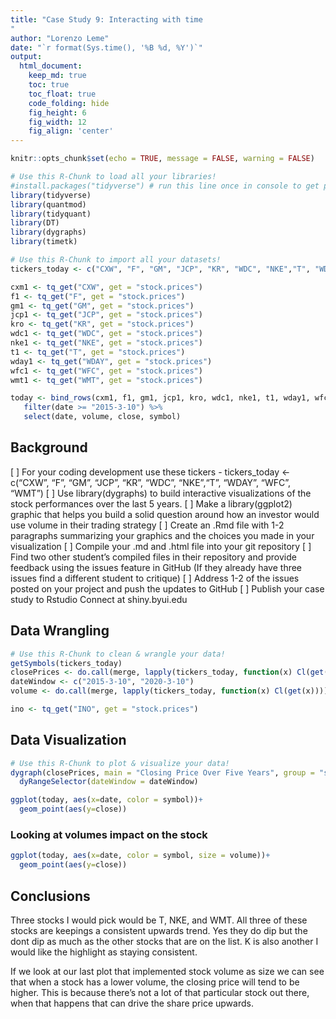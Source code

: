 ```yaml
---
title: "Case Study 9: Interacting with time
"
author: "Lorenzo Leme"
date: "`r format(Sys.time(), '%B %d, %Y')`"
output:
  html_document:  
    keep_md: true
    toc: true
    toc_float: true
    code_folding: hide
    fig_height: 6
    fig_width: 12
    fig_align: 'center'
---
```


```r
knitr::opts_chunk$set(echo = TRUE, message = FALSE, warning = FALSE)
```

```r
# Use this R-Chunk to load all your libraries!
#install.packages("tidyverse") # run this line once in console to get package
library(tidyverse)
library(quantmod)
library(tidyquant)
library(DT)
library(dygraphs)
library(timetk)
```

```r
# Use this R-Chunk to import all your datasets!
tickers_today <- c("CXW", "F", "GM", "JCP", "KR", "WDC", "NKE","T", "WDAY", "WFC", "WMT")

cxm1 <- tq_get("CXW", get = "stock.prices")
f1 <- tq_get("F", get = "stock.prices")
gm1 <- tq_get("GM", get = "stock.prices")
jcp1 <- tq_get("JCP", get = "stock.prices")
kro <- tq_get("KR", get = "stock.prices")
wdc1 <- tq_get("WDC", get = "stock.prices")
nke1 <- tq_get("NKE", get = "stock.prices")
t1 <- tq_get("T", get = "stock.prices")
wday1 <- tq_get("WDAY", get = "stock.prices")
wfc1 <- tq_get("WFC", get = "stock.prices")
wmt1 <- tq_get("WMT", get = "stock.prices")

today <- bind_rows(cxm1, f1, gm1, jcp1, kro, wdc1, nke1, t1, wday1, wfc1, wmt1) %>% 
   filter(date >= "2015-3-10") %>% 
   select(date, volume, close, symbol)
```

## Background

[ ] For your coding development use these tickers - tickers_today <- c("CXW", "F", "GM", "JCP", "KR", "WDC", "NKE","T", "WDAY", "WFC", "WMT")
[ ] Use library(dygraphs) to build interactive visualizations of the stock performances over the last 5 years.
[ ] Make a library(ggplot2) graphic that helps you build a solid question around how an investor would use volume in their trading strategy
[ ] Create an .Rmd file with 1-2 paragraphs summarizing your graphics and the choices you made in your visualization
[ ] Compile your .md and .html file into your git repository
[ ] Find two other student’s compiled files in their repository and provide feedback using the issues feature in GitHub (If they already have three issues find a different student to critique)
[ ] Address 1-2 of the issues posted on your project and push the updates to GitHub
[ ] Publish your case study to Rstudio Connect at shiny.byui.edu

## Data Wrangling

```r
# Use this R-Chunk to clean & wrangle your data!
getSymbols(tickers_today)
closePrices <- do.call(merge, lapply(tickers_today, function(x) Cl(get(x))))
dateWindow <- c("2015-3-10", "2020-3-10")
volume <- do.call(merge, lapply(tickers_today, function(x) Cl(get(x))))

ino <- tq_get("INO", get = "stock.prices")
```

## Data Visualization

```r
# Use this R-Chunk to plot & visualize your data!
dygraph(closePrices, main = "Closing Price Over Five Years", group = "stock") %>%
  dyRangeSelector(dateWindow = dateWindow)
```


```r
ggplot(today, aes(x=date, color = symbol))+
  geom_point(aes(y=close))
```

### Looking at volumes impact on the stock

```r
ggplot(today, aes(x=date, color = symbol, size = volume))+
  geom_point(aes(y=close))
```

## Conclusions

Three stocks I would pick would be T, NKE, and WMT. All three of these stocks are keepings a consistent upwards trend. Yes they do dip but the dont dip as much as the other stocks that are on the list. K is also another I would like the highlight as staying consistent.

If we look at our last plot that implemented stock volume as size we can see that when a stock has a lower volume, the closing price will tend to be higher. This is because there's not a lot of that particular stock out there, when that happens that can drive the share price upwards. 